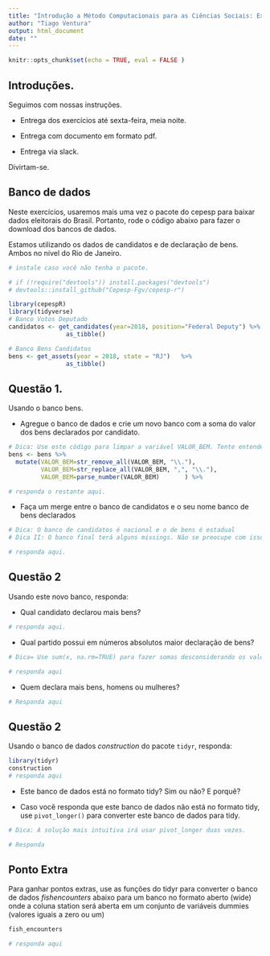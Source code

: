 ```yaml
---
title: "Introdução a Método Computacionais para as Ciências Sociais: Exercício 4"
author: "Tiago Ventura"
output: html_document
date: ""
---
```


```r
knitr::opts_chunk$set(echo = TRUE, eval = FALSE )
```

## Introduções. 
  
Seguimos com nossas instruções. 

- Entrega dos exercícios até sexta-feira, meia noite. 

- Entrega com documento em formato pdf. 

- Entrega via slack. 

Divirtam-se. 

## Banco de dados

Neste exercícios, usaremos mais uma vez o pacote do cepesp para baixar dados eleitorais do Brasil. Portanto, rode o código abaixo para fazer o download dos bancos de dados. 

Estamos utilizando os dados de candidatos e de declaração de bens. Ambos no nível do Rio de Janeiro.

```r
# instale caso você não tenha o pacote. 

# if (!require("devtools")) install.packages("devtools")
# devtools::install_github("Cepesp-Fgv/cepesp-r")

library(cepespR)
library(tidyverse)
# Banco Votos Deputado
candidatos <- get_candidates(year=2018, position="Federal Deputy") %>% 
                as_tibble()

# Banco Bens Candidatos
bens <- get_assets(year = 2018, state = "RJ")   %>%
                as_tibble()
```

## Questão 1.

Usando o banco bens. 

- Agregue o banco de dados e crie um novo banco com a soma do valor dos bens declarados por candidato.

```r
# Dica: Use este código para limpar a variável VALOR_BEM. Tente entender o que estou fazendo neste código. 
bens <- bens %>%
  mutate(VALOR_BEM=str_remove_all(VALOR_BEM, "\\."), 
         VALOR_BEM=str_replace_all(VALOR_BEM, ",", "\\."), 
         VALOR_BEM=parse_number(VALOR_BEM)       ) %>%

# responda o restante aqui.

```

- Faça um merge entre o banco de candidatos e o seu nome banco de bens declarados

```r
# Dica: O banco de candidatos é nacional e o de bens é estadual
# Dica II: O banco final terá alguns missings. Não se preocupe com isso. 

# responda aqui.

```

## Questão 2

Usando este novo banco, responda:

- Qual candidato declarou mais bens?

```r
# responda aqui.

```

- Qual partido possui em números absolutos maior declaração de bens?

```r
# Dica= Use sum(x, na.rm=TRUE) para fazer somas desconsiderando os valores missings

# responda aqui
```


- Quem declara mais bens, homens ou mulheres?
```r
# Responda aqui
```


## Questão 2

Usando o banco de dados *construction* do pacote `tidyr`, responda:

```r
library(tidyr)
construction
# responda aqui
```

- Este banco de dados está no formato tidy? Sim ou não? E porquê?

- Caso você responda que este banco de dados não está no formato tidy, use `pivot_longer()` para converter este banco de dados para tidy. 

```r

# Dica: A solução mais intuitiva irá usar pivot_longer duas vezes. 

# Responda


```

## Ponto Extra

Para ganhar pontos extras, use as funções do tidyr para converter o banco de dados *fishencounters* abaixo para um banco no formato aberto (wide) onde a coluna station será aberta em um conjunto de variáveis dummies (valores iguais a zero ou um)

```r
fish_encounters

# responda aqui

```
